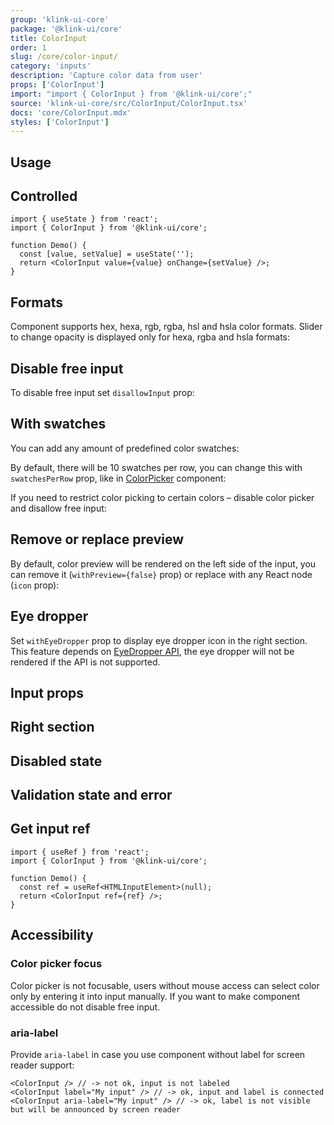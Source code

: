 ```yaml
---
group: 'klink-ui-core'
package: '@klink-ui/core'
title: ColorInput
order: 1
slug: /core/color-input/
category: 'inputs'
description: 'Capture color data from user'
props: ['ColorInput']
import: "import { ColorInput } from '@klink-ui/core';"
source: 'klink-ui-core/src/ColorInput/ColorInput.tsx'
docs: 'core/ColorInput.mdx'
styles: ['ColorInput']
---
```



## Usage

<Demo data={ColorInputDemos.usage} />

## Controlled

```tsx
import { useState } from 'react';
import { ColorInput } from '@klink-ui/core';

function Demo() {
  const [value, setValue] = useState('');
  return <ColorInput value={value} onChange={setValue} />;
}
```

## Formats

Component supports hex, hexa, rgb, rgba, hsl and hsla color formats.
Slider to change opacity is displayed only for hexa, rgba and hsla formats:

<Demo data={ColorInputDemos.formatsConfigurator} />

## Disable free input

To disable free input set `disallowInput` prop:

<Demo data={ColorInputDemos.readOnly} />

## With swatches

You can add any amount of predefined color swatches:

<Demo data={ColorInputDemos.swatches} />

By default, there will be 10 swatches per row, you can change this with `swatchesPerRow` prop,
like in [ColorPicker](/core/color-picker/) component:

<Demo data={ColorPickerDemos.swatchesConfigurator} />

If you need to restrict color picking to certain colors – disable color picker and disallow free input:

<Demo data={ColorInputDemos.swatchesOnly} />

## Remove or replace preview

By default, color preview will be rendered on the left side of the input,
you can remove it (`withPreview={false}` prop) or replace with any React node (`icon` prop):

<Demo data={ColorInputDemos.icon} />

## Eye dropper

Set `withEyeDropper` prop to display eye dropper icon in the right section.
This feature depends on [EyeDropper API](https://developer.mozilla.org/en-US/docs/Web/API/EyeDropper_API),
the eye dropper will not be rendered if the API is not supported.

<Demo data={ColorInputDemos.eyeDropper} />

## Input props

<Demo data={ColorInputDemos.inputConfigurator} />

## Right section

<Demo data={ColorInputDemos.rightSection} />

## Disabled state

<Demo data={ColorInputDemos.disabled} />

## Validation state and error

<Demo data={ColorInputDemos.validation} />

## Get input ref

```tsx
import { useRef } from 'react';
import { ColorInput } from '@klink-ui/core';

function Demo() {
  const ref = useRef<HTMLInputElement>(null);
  return <ColorInput ref={ref} />;
}
```

## Accessibility

### Color picker focus

Color picker is not focusable, users without mouse access can select color only by entering it into input manually.
If you want to make component accessible do not disable free input.

### aria-label

Provide `aria-label` in case you use component without label for screen reader support:

```tsx
<ColorInput /> // -> not ok, input is not labeled
<ColorInput label="My input" /> // -> ok, input and label is connected
<ColorInput aria-label="My input" /> // -> ok, label is not visible but will be announced by screen reader
```
